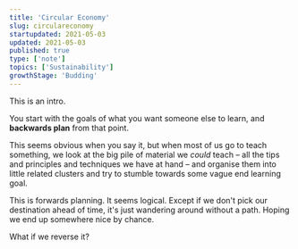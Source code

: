 ```yaml
---
title: 'Circular Economy'
slug: circulareconomy
startupdated: 2021-05-03
updated: 2021-05-03
published: true
type: ['note']
topics: ['Sustainability']
growthStage: 'Budding'
---
```


<IntroParagraph>

This is an intro.

</IntroParagraph>

You start with the goals of what you want someone else to learn, and **backwards plan** from that point.

This seems obvious when you say it, but when most of us go to teach something, we look at the big pile of material we _could_ teach – all the tips and principles and techniques we have at hand – and organise them into little related clusters and try to stumble towards some vague end learning goal.

This is forwards planning. It seems logical. Except if we don't pick our destination ahead of time, it's just wandering around without a path. Hoping we end up somewhere nice by chance.

What if we reverse it?
